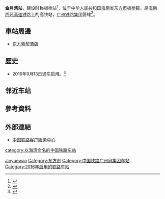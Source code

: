 {{Infobox China railway station 
|车站名称 =金月湾站
|图片 = 
|图片介绍 = 
|车站代码 = 
|车站名称拼音 = Jinyuewan
|英文名称=Jinyuewan Railway Station
|电报码 = PYQ
|拼音码 = JYW
|车站位置 = [[海南省|海南省]][[东方市|东方市]][[板桥镇_(东方市)|板桥镇]]
|归属 =[[广州铁路集团|广州铁路集团]]
|线路 = [[海南西环高速铁路|海南西环高速铁路]]
|车站等级 = 
|月台数目 = 2
|股道数目 = 4
|坐标 = {{coord|18|46|49.04|N|108|42|44.04|E|display=inline,title}}
}}

'''金月湾站'''，建设时称板桥站<ref>{{Cite web|url=http://news.xinhuanet.com/politics/2011-07/09/c_121644781.htm|title=海南西环高铁有望下半年开工建设 总投资271亿元_时政频道_新华网|accessdate=2016-12-01|work=news.xinhuanet.com|archive-date=2011-09-15|archive-url=https://web.archive.org/web/20110915124217/http://news.xinhuanet.com/politics/2011-07/09/c_121644781.htm|dead-url=no}}</ref>，位于[[中华人民共和国|中华人民共和国]][[海南省|海南省]][[东方市|东方市]][[板桥镇_(东方市)|板桥镇]]，是[[海南西环高速铁路|海南西环高速铁路]]上的高铁站，[[广州铁路集团|广州铁路集团]]管辖<ref>{{cite news|url = http://news.163.com/15/1112/22/B88L65O500014AED.html|title = 记者探营环岛高铁金月湾站：双向人字坡屋建筑大方(组图)|work = 网易新闻|date = 2015-11-12}}{{Dead link|date=2020年1月 |bot=InternetArchiveBot |fix-attempted=yes }}</ref>。

== 車站周邊 ==
* [[东方|东方]][[索契|索契]][[酒店|酒店]]

== 歷史 ==
* 2016年9月13日通车启用。<ref>{{cite news|url = http://news.163.com/16/0914/07/C0TJ3DJ600014Q4P.html|title = 环岛高铁金月湾站开通|work = 网易新闻|date = 2016-09-14}}{{Dead link|date=2020年1月 |bot=InternetArchiveBot |fix-attempted=yes }}</ref>

==邻近车站==
{{start rail box|[[中国铁路|中国铁路]]}}
{{s-inop|[[黄流站|黄流]]|内环方向}}
{{s-line|[[海南环岛高速铁路|海南环岛高速铁路]]}}
{{s-inop|[[东方站_(海南省)|东方]]|外环方向}}
{{s-end}}

== 參考資料 ==
{{reflist}}

== 外部連結 ==
* [http://www.12306.cn/mormhweb 中国铁路客户服务中心] {{Wayback|url=http://www.12306.cn/mormhweb |date=20161103232133 }}

{{China-rail-stub}}
{{海南环岛高速铁路}}

[[Category:海南省铁路车站|Jinyuewan]]
[[Category:东方市|Category:东方市]]
[[Category:中国铁路广州局集团车站|Category:中国铁路广州局集团车站]]
[[Category:2016年启用的铁路车站|Category:2016年启用的铁路车站]]
[[category:以海湾命名的中国铁路车站|category:以海湾命名的中国铁路车站]]